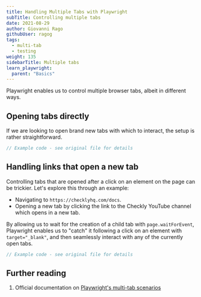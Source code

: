 ```yaml
---
title: Handling Multiple Tabs with Playwright
subTitle: Controlling multiple tabs
date: 2021-08-29
author: Giovanni Rago
githubUser: ragog
tags:
  - multi-tab
  - testing
weight: 135
sidebarTitle: Multiple tabs
learn_playwright:
  parent: "Basics"
---
```


Playwright enables us to control multiple browser tabs, albeit in different ways. 

## Opening tabs directly

If we are looking to open brand new tabs with which to interact, the setup is rather straightforward.

```ts {title="multitab-open.spec.ts"}
// Example code - see original file for details
```


## Handling links that open a new tab

Controlling tabs that are opened after a click on an element on the page can be trickier. Let's explore this through an example: 

- Navigating to `https://checklyhq.com/docs`.
- Opening a new tab by clicking the link to the Checkly YouTube channel which opens in a new tab.

By allowing us to wait for the creation of a child tab with `page.waitForEvent`, Playwright enables us to "catch" it following a click on an element with `target="_blank"`, and then seamlessly interact with any of the currently open tabs. 

```ts {title="multitab-flows.spec.ts"}
// Example code - see original file for details
```


## Further reading

1. Official documentation on [Playwright's multi-tab scenarios](https://playwright.dev/docs/multi-pages)
